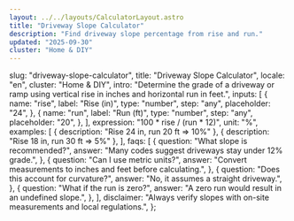 ```yaml
---
layout: ../../layouts/CalculatorLayout.astro
title: "Driveway Slope Calculator"
description: "Find driveway slope percentage from rise and run."
updated: "2025-09-30"
cluster: "Home & DIY"
---
```



  slug: "driveway-slope-calculator",
  title: "Driveway Slope Calculator",
  locale: "en",
  cluster: "Home & DIY",
  intro:
    "Determine the grade of a driveway or ramp using vertical rise in inches and horizontal run in feet.",
  inputs: [
    {
      name: "rise",
      label: "Rise (in)",
      type: "number",
      step: "any",
      placeholder: "24",
    },
    {
      name: "run",
      label: "Run (ft)",
      type: "number",
      step: "any",
      placeholder: "20",
    },
  ],
  expression: "100 * rise / (run * 12)",
  unit: "%",
  examples: [
    { description: "Rise 24 in, run 20 ft ⇒ 10%" },
    { description: "Rise 18 in, run 30 ft ⇒ 5%" },
  ],
  faqs: [
    {
      question: "What slope is recommended?",
      answer: "Many codes suggest driveways stay under 12% grade.",
    },
    {
      question: "Can I use metric units?",
      answer: "Convert measurements to inches and feet before calculating.",
    },
    {
      question: "Does this account for curvature?",
      answer: "No, it assumes a straight driveway.",
    },
    {
      question: "What if the run is zero?",
      answer: "A zero run would result in an undefined slope.",
    },
  ],
  disclaimer:
    "Always verify slopes with on-site measurements and local regulations.",
};

<Calculator schema={schema} />
